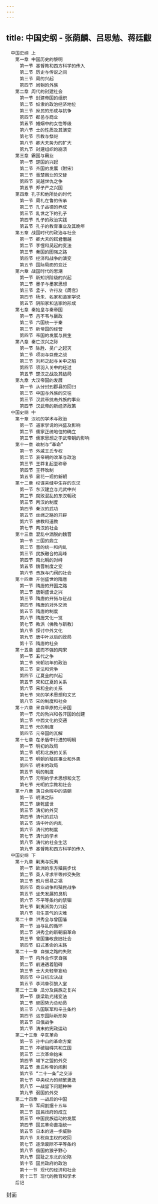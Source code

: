 ```yaml
---
---
---
```

title: 中国史纲 - 张荫麟、吕思勉、蒋廷黻
---


```
　中国史纲 上
　　第一章 中国历史的黎明
　　　第一节 基督教和西方科学的传入
　　　第二节 历史与传说之间
　　　第三节 周的兴起
　　　第四节 周朝的外族
　　第二章 周代的封建社会
　　　第一节 封建帝国的组织
　　　第二节 奴隶的政治经济地位
　　　第三节 庶民的形成与抗争
　　　第四节 都邑与商业
　　　第五节 婚姻中的女性等级
　　　第六节 士的性质及其演变
　　　第七节 宗教与祭祀
　　　第八节 卿大夫势力的扩大
　　　第九节 封建组织的崩溃
　　第三章 霸国与霸业
　　　第一节 楚国的兴起
　　　第二节 齐国的发展（附宋）
　　　第三节 晋楚霸业的交替
　　　第四节 吴越世仇之争
　　　第五节 郑子产之兴国
　　第四章 孔子和他所处的时代
　　　第一节 周礼在鲁的传承
　　　第二节 孔子品德的养成
　　　第三节 乱世之下的孔子
　　　第四节 孔子的政治实践
　　　第五节 孔子的教育事业及其晚年
　　第五章 战国时代的政治与社会
　　　第一节 卿大夫的弑君僭越
　　　第二节 李悝和吴起的变法
　　　第三节 秦国的图强之路
　　　第四节 经济和战争的演变
　　　第五节 国际局面的变迁
　　第六章 战国时代的思潮
　　　第一节 新知识阶级的兴起
　　　第二节 墨子与墨家思想
　　　第三节 孟子、许行及《周官》
　　　第四节 杨朱、名家和道家学说
　　　第五节 阴阳家和法家的形成
　　第七章 秦始皇与秦帝国
　　　第一节 吕不韦与嬴政
　　　第二节 六国统一于秦
　　　第三节 新帝国的经营
　　　第四节 帝国的发展与民生
　　第八章 秦亡汉兴之际
　　　第一节 陈胜、吴广之起灭
　　　第二节 项羽与巨鹿之战
　　　第三节 刘邦之起与关中之陷
　　　第四节 项羽入关中的经过
　　　第五节 楚汉之战及其结局
　　第九章 大汉帝国的发展
　　　第一节 从分封到郡县的回归
　　　第二节 中国与外族的交往
　　　第三节 汉武帝抗击外族的事业
　　　第四节 汉武帝的新经济政策
　中国史纲 中
　　第十章 汉初的学术与政治
　　　第一节 道家学说的兴盛及影响
　　　第二节 儒家正统地位的确立
　　　第三节 儒家思想之于武帝朝的影响
　　第十一章 改制与“革命”
　　　第一节 外戚王氏专权
　　　第二节 哀帝朝的改革与政治
　　　第三节 王莽复起至称帝
　　　第四节 王莽改制
　　　第五节 昙花一现的新朝
　　第十二章 权谋夹缝中生存的东汉
　　　第一节 东汉建立与光武中兴
　　　第二节 腐败混乱的东汉朝政
　　　第三节 两汉的制度
　　　第四节 秦汉的武功
　　　第五节 丝绸之路的开辟
　　　第六节 佛教和道教
　　　第七节 两汉的社会
　　第十三章 混乱中洒脱的魏晋
　　　第一节 三国的鼎立
　　　第二节 晋的统一和内乱
　　　第三节 民族融合的高峰
　　　第四节 南北朝的对峙
　　　第五节 魏晋制度之变
　　　第六节 贵族与门阀的社会
　　第十四章 开创盛世的隋唐
　　　第一节 隋唐的开国之路
　　　第二节 唐朝盛世之兴
　　　第三节 隋唐的开拓与征战
　　　第四节 隋唐的对外交流
　　　第五节 隋唐的制度
　　　第六节 隋唐文化一览
　　　第七节 教派（佛教与新教）
　　　第八节 探讨中外文化
　　　第九节 唐中叶以后的政局
　　　第十节 隋唐的社会
　　第十五章 盛而不强的两宋
　　　第一节 五代之争
　　　第二节 宋朝初年的政治
　　　第三节 变法和党争
　　　第四节 辽夏金的兴起
　　　第五节 宋和辽夏的关系
　　　第六节 宋和金的关系
　　　第七节 宋的学术思想和文艺
　　　第八节 宋的制度和社会
　　第十六章 来自草原的元帝国
　　　第一节 元的勃兴和各汗国的创建
　　　第二节 中西文化的交通
　　　第三节 元的制度
　　　第四节 元帝国的瓦解
　　第十七章 在矛盾中行进的明朝
　　　第一节 明初的政局
　　　第二节 明和北族的关系
　　　第三节 明朝的殖民事业和外患
　　　第四节 明末的政局
　　　第五节 明的制度
　　　第六节 元明的学术思想和文艺
　　　第七节 元明的宗教和社会
　　第十八章 落日余晖中的清朝
　　　第一节 明清之际
　　　第二节 康乾盛世
　　　第三节 清初的外交
　　　第四节 清代的武功
　　　第五节 清中叶的内乱
　　　第六节 清代的制度
　　　第七节 清代的学术
　　　第八节 清代的社会生活
　　　第九节 基督教和西方科学的传入
　中国史纲 下
　　第十九章 剿夷与抚夷
　　　第一节 欧洲的东方殖民步伐
　　　第二节 英人寻求平等邦交失败
　　　第三节 鸦片贸易之祸
　　　第四节 商业战争和殖民战争
　　　第五节 坐失发展的良机
　　　第六节 不平等条约的禁锢
　　　第七节 剿夷派势力兴起
　　　第八节 书生意气的灾难
　　第二十章 洪秀全与曾国藩
　　　第一节 治与乱的循环
　　　第二节 洪秀全的新朝旧革命
　　　第三节 曾国藩改良旧社会
　　　第四节 旧式革命的末路
　　第二十一章 自强之路的失败
　　　第一节 内外合作求自强
　　　第二节 前进遇着阻碍
　　　第三节 士大夫轻举妄动
　　　第四节 中日初次决战
　　　第五节 李鸿章引狼入室
　　第二十二章 瓜分及民族之复兴
　　　第一节 康梁助光绪变法
　　　第二节 顽固势力总动员
　　　第三节 八国联军和辛丑条约
　　　第四节 远东国际新形势
　　　第五节 日俄战争
　　　第六节 清末的宪政运动
　　第二十三章 辛亥革命
　　　第一节 孙中山的革命方案
　　　第二节 冲破阻碍共和立国
　　　第三节 二次革命始末
　　　第四节 城下之盟的外交
　　　第五节 袁氏称帝的闹剧
　　　第六节 “二十一条”之交涉
　　　第七节 中央权力的频繁更迭
　　　第八节 一战留下问题种种
　　　第九节 弱国的外交
　　第二十四章 一战后的中国
　　　第一节 军阀割据十五年
　　　第二节 国民政府的成立
　　　第三节 中国民族运动的发展
　　　第四节 国民革命直指统一
　　　第五节 日本的进一步威胁
　　　第六节 关税自主权的收回
　　　第七节 逐渐废除不平等条约
　　　第八节 俄国的狼子野心
　　　第九节 国耻之东北的沦陷
　　　第十节 国民政府的政治
　　　第十一节 现代的经济和社会
　　　第十二节 现代的教育和学术
　　后记
```










封面